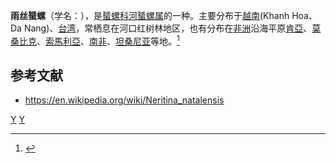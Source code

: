 {{Speciesbox
| taxon = Neritina natalensis
| image = Vittina coromandeliana 1.jpg
| status = NT | status_system = IUCN3.1 
| binomial_authority = (Reeve, L.A., 1845)
| synonyms = *''Neritina turrita'' (Gmelin, 1791)
}}
'''雨丝蜑螺'''（学名：''{{lang|la|Neritina natalensis}}''），是[[蜑螺科|蜑螺科]][[河蜑螺属|河蜑螺属]]的一种。主要分布于[[越南|越南]](Khanh Hoa、 Da Nang)、[[台湾|台湾]]，常栖息在河口红树林地区，也有分布在[[非洲|非洲]]沿海平原[[肯亞|肯亞]]、[[莫桑比克|莫桑比克]]、[[索馬利亞|索馬利亞]]、[[南非|南非]]、[[坦桑尼亚|坦桑尼亚]]等地。<ref>{{cite web|url=http://shell.sinica.edu.tw/chinese/shellbase_detail.php?science_no=212|title=国际贝库：雨丝蜑螺|publisher=台湾贝类资料库|accessdate=2009-08-11}}</ref>

== 参考文献 ==
*https://en.wikipedia.org/wiki/Neritina_natalensis
{{reflist}}
{{taxonbar}}
[[Category:_1845年描述的动物|Y]]
[[Category:河蜑螺属|Y]]